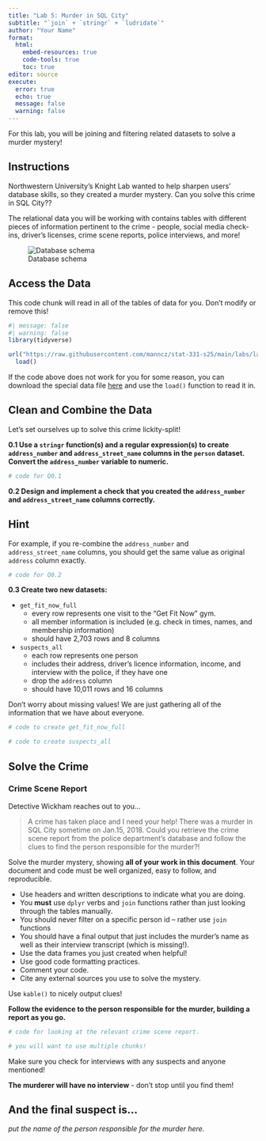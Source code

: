 ```yaml
---
title: "Lab 5: Murder in SQL City"
subtitle: "`join` + `stringr` + `ludridate`"
author: "Your Name"
format: 
  html:
    embed-resources: true
    code-tools: true
    toc: true
editor: source
execute: 
  error: true
  echo: true
  message: false
  warning: false
---
```



For this lab, you will be joining and filtering related datasets to solve a murder mystery!


## Instructions

Northwestern University's Knight Lab wanted to help sharpen users' database skills, so they created a murder mystery. Can you solve this crime in SQL City??

The relational data you will be working with contains tables with different pieces of information pertinent to the crime - people, social media check-ins, driver's licenses, crime scene reports, police interviews, and more!

![Database schema](https://mystery.knightlab.com/schema.png)



## Access the Data

This code chunk will read in all of the tables of data for you. Don't modify or remove this!

```r
#| message: false
#| warning: false
library(tidyverse)

url("https://raw.githubusercontent.com/manncz/stat-331-s25/main/labs/lab5/data/bCH_murder_data.Rdata") |> 
  load()
```

:::callout-tip
If the code above does not work for you for some reason, you can download the special data file [here](data/bCH_murder_data.Rdata) and use the `load()` function to read it in.
:::

## Clean and Combine the Data

Let's set ourselves up to solve this crime lickity-split!

**0.1 Use a `stringr` function(s) and a regular expression(s) to create `address_number` and `address_street_name` columns in the `person` dataset. Convert the `address_number` variable to numeric.**

```r
# code for Q0.1
```

**0.2 Design and implement a check that you created the `address_number` and `address_street_name` columns correctly.**

:::callout-tip
# Hint
For example, if you re-combine the `address_number` and `address_street_name` columns, you should get the same value as original `address` column exactly.
:::

```r
# code for Q0.2
```

**0.3 Create two new datasets:**

- `get_fit_now_full`
  - every row represents one visit to the "Get Fit Now" gym. 
  - all member information is included (e.g. check in times, names, and membership information)
  - should have 2,703 rows and 8 columns

- `suspects_all`
  - each row represents one person
  - includes their address, driver's licence information, income, and interview with the police, if they have one
  - drop the `address` column
  - should have 10,011 rows and 16 columns

:::callout-tip
Don't worry about missing values! We are just gathering all of the information that we have about everyone.
:::
  
```r
# code to create get_fit_now_full

```


```r
# code to create suspects_all

```
  
  
## Solve the Crime

### Crime Scene Report

Detective Wickham reaches out to you...

> A crime has taken place and I need your help! There was a murder in SQL City sometime on Jan.15, 2018. Could you retrieve the crime scene report from the police department’s database and follow the clues to find the person responsible for the murder?!

Solve the murder mystery, showing **all of your work in this document**. Your document and code must be well organized, easy to follow, and reproducible.

+ Use headers and written descriptions to indicate what you are doing.
+ You **must** use `dplyr` verbs and `join` functions rather than just looking through the tables manually.
+ You should never filter on a specific person id -- rather use `join` functions
+ You should have a final output that just includes the murder's name as well as their interview transcript (which is missing!).
+ Use the data frames you just created when helpful!
+ Use good code formatting practices.
+ Comment your code.
+ Cite any external sources you use to solve the mystery.

::: callout-tip

Use `kable()` to nicely output clues!

:::


**Follow the evidence to the person responsible for the murder, building a report as you go.**


```r
# code for looking at the relevant crime scene report.

# you will want to use multiple chunks!
```


::: callout-caution

Make sure you check for interviews with any suspects and anyone mentioned!

**The murderer will have no interview** - don't stop until you find them!

:::

::: callout-note

## And the final suspect is...

*put the name of the person responsible for the murder here.*

:::
